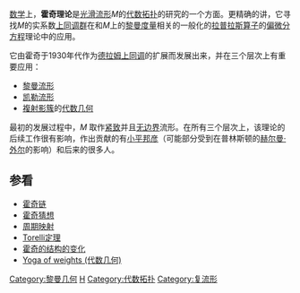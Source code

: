 [[数学|数学]]上，'''霍奇理论'''是[[光滑流形|光滑流形]]''M''的[[代数拓扑|代数拓扑]]的研究的一个方面。更精确的讲，它寻找''M''的实系数[[上同调群|上同调群]]在和''M''上的[[黎曼度量|黎曼度量]]相关的一般化的[[拉普拉斯算子|拉普拉斯算子]]的[[偏微分方程|偏微分方程]]理论中的应用。

它由霍奇于1930年代作为[[德拉姆上同调|德拉姆上同调]]的扩展而发展出来，并在三个层次上有重要应用：

*[[黎曼流形|黎曼流形]]
*[[凯勒流形|凯勒流形]]
*[[複射影簇|複射影簇]]的[[代数几何|代数几何]]

最初的发展过程中，''M'' 取作[[紧致|紧致]]并且[[无边界|无边界]]流形。在所有三个层次上，该理论的后续工作很有影响，作出贡献的有[[小平邦彦|小平邦彦]]（可能部分受到在普林斯顿的[[赫尔曼·外尔|赫尔曼·外尔]]的影响）和后来的很多人。

== 参看==

*[[霍奇链|霍奇链]]
*[[霍奇猜想|霍奇猜想]]
*[[周期映射|周期映射]]
*[[Torelli定理|Torelli定理]]
*[[霍奇的结构的变化|霍奇的结构的变化]]
*[[Yoga_of_weights_(代数几何)|Yoga of weights (代数几何)]]

[[Category:黎曼几何|Category:黎曼几何]]
[[Category:代数几何|H]]
[[Category:代数拓扑|Category:代数拓扑]]
[[Category:复流形|Category:复流形]]